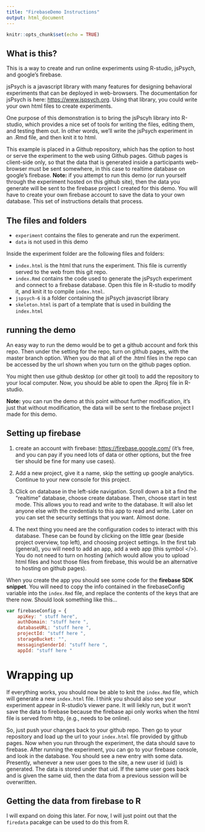 ```yaml
---
title: "FirebaseDemo Instructions"
output: html_document
---
```


```r
knitr::opts_chunk$set(echo = TRUE)
```

## What is this?

This is a way to create and run online experiments using R-studio, jsPsych, and google's firebase.

jsPsych is a javascript library with many features for designing behavioral experiments that can be deployed in web-browsers. The documentation for jsPsych is here: [https://www.jspsych.org](https://www.jspsych.org). Using that library, you could write your own html files to create experiments.

One purpose of this demonstration is to bring the jsPscyh library into R-studio, which provides a nice set of tools for writing the files, editing them, and testing them out. In other words, we'll write the jsPsych experiment in an .Rmd file, and then knit it to html.

This example is placed in a Github repository, which has the option to host or serve the experiment to the web using Github pages. Github pages is client-side only, so that the data that is generated inside a participants web-browser must be sent somewhere, in this case to realtime database on google's firebase. **Note:** if you attempt to run this demo (or run yourself through the experiment hosted on this github site), then the data you generate will be sent to the firebase project I created for this demo. You will have to create your own firebase account to save the data to your own database. This set of instructions details that process.

## The files and folders

- `experiment` contains the files to generate and run the experiment.
- `data` is not used in this demo

Inside the experiment folder are the following files and folders:

- `index.html` is the html that runs the experiment. This file is currently served to the web from this git repo.
- `index.Rmd` contains the code used to generate the jsPsych experiment and connect to a firebase database. Open this file in R-studio to modify it, and knit it to compile `index.html`.
- `jspsych-6` is a folder containing the jsPsych javascript library
- `skeleton.html` is part of a template that is used in building the `index.html`

## running the demo

An easy way to run the demo would be to get a github account and fork this repo. Then under the setting for the repo, turn on github pages, with the master branch option. When you do that all of the .html files in the repo can be accessed by the url shown when you turn on the github pages option.

You might then use github desktop (or other git tool) to add the repository to your local computer. Now, you should be able to open the .Rproj file in R-studio.

**Note:** you can run the demo at this point without further modification, it's just that without modification, the data will be sent to the firebase project I made for this demo.

## Setting up firebase

1. create an account with firebase: [https://firebase.google.com/](https://firebase.google.com/) (it's free, and you can pay if you need lots of data or other options, but the free tier should be fine for many use cases).

2. Add a new project, give it a name, skip the setting up google analytics. Continue to your new console for this project.

3. Click on database in the left-side navigation. Scroll down a bit a find the "realtime" database, choose create database. Then, choose start in test mode. This allows you to read and write to the database. It will also let anyone else with the credentials to this app to read and write. Later on you can set the security settings that you want. Almost done.

4. The next thing you need are the configuration codes to interact with this database. These can be found by clicking on the little gear (beside project overview, top left), and choosing project settings. In the first tab (general), you will need to add an app, add a web app (this symbol </>). You do not need to turn on hosting (which would allow you to upload html files and host those files from firebase, this would be an alternative to hosting on github pages). 

When you create the app you should see some code for the **firebase SDK snippet**. You will need to copy the info contained in the firebaseConfig variable into the `index.Rmd` file, and replace the contents of the keys that are there now. Should look something like this...

```js
var firebaseConfig = {
    apiKey: " stuff here",
    authDomain: "stuff here ",
    databaseURL: "stuff here ",
    projectId: "stuff here ",
    storageBucket: "",
    messagingSenderId: "stuff here ",
    appId: "stuff here "

```


# Wrapping up

If everything works, you should now be able to knit the `index.Rmd` file, which will generate a new `index.html` file. I think you should also see your experiment appear in R-studio's viewer pane. It will liekly run, but it won't save the data to firebase because the firebase api only works when the html file is served from http, (e.g., needs to be online).

So, just push your changes back to your github repo. Then go to your repository and load up the url to your `index.html` file provided by github pages. Now when you run through the experiment, the data should save to firebase. After running the experiment, you can go to your firebase console, and look in the database. You should see a new entry with some data. Presently, whenever a new user goes to the site, a new user id (uid) is generated. The data is stored under that uid. If the same user goes back and is given the same uid, then the data from a previous session will be overwritten. 

## Getting the data from firebase to R

I will expand on doing this later. For now, I will just point out that the `firedata` pacakge can be used to do this from R.










